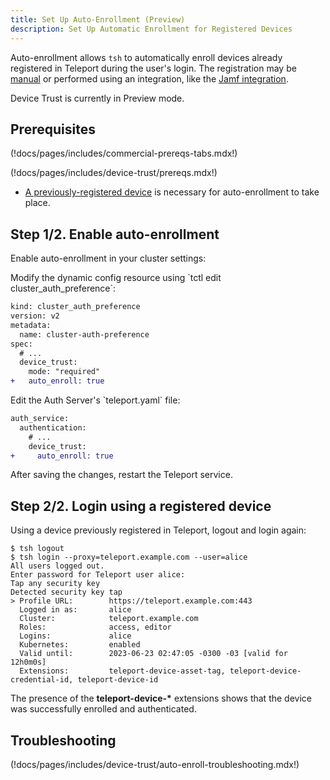 ```yaml
---
title: Set Up Auto-Enrollment (Preview)
description: Set Up Automatic Enrollment for Registered Devices
---
```


Auto-enrollment allows `tsh` to automatically enroll devices already registered
in Teleport during the user's login. The registration may be
[manual](./guide.mdx#step-12-register-a-trusted-device) or performed using an
integration, like the [Jamf integration](./jamf-integration.mdx).

<Admonition type="warning">
Device Trust is currently in Preview mode.
</Admonition>

## Prerequisites

(!docs/pages/includes/commercial-prereqs-tabs.mdx!)

(!docs/pages/includes/device-trust/prereqs.mdx!)

- [A previously-registered device](
  ./guide.mdx#step-12-register-a-trusted-device) is necessary for
  auto-enrollment to take place.

## Step 1/2. Enable auto-enrollment

Enable auto-enrollment in your cluster settings:

<Tabs dropDownCaption="Teleport Deployment">
<TabItem label="Dynamic Resources" options="Self-Hosted,Teleport Enterprise Cloud" >
Modify the dynamic config resource using `tctl edit cluster_auth_preference`:

```diff
kind: cluster_auth_preference
version: v2
metadata:
  name: cluster-auth-preference
spec:
  # ...
  device_trust:
    mode: "required"
+   auto_enroll: true
```

</TabItem>
<TabItem label="Static Config" options="Self-Hosted">
Edit the Auth Server's `teleport.yaml` file:

```diff
auth_service:
  authentication:
    # ...
    device_trust:
+     auto_enroll: true
```

After saving the changes, restart the Teleport service.

</TabItem>
</Tabs>

## Step 2/2. Login using a registered device

Using a device previously registered in Teleport, logout and login again:

```code
$ tsh logout
$ tsh login --proxy=teleport.example.com --user=alice
All users logged out.
Enter password for Teleport user alice:
Tap any security key
Detected security key tap
> Profile URL:        https://teleport.example.com:443
  Logged in as:       alice
  Cluster:            teleport.example.com
  Roles:              access, editor
  Logins:             alice
  Kubernetes:         enabled
  Valid until:        2023-06-23 02:47:05 -0300 -03 [valid for 12h0m0s]
  Extensions:         teleport-device-asset-tag, teleport-device-credential-id, teleport-device-id
```

The presence of the **teleport-device-\*** extensions shows that the device was
successfully enrolled and authenticated.

## Troubleshooting

(!docs/pages/includes/device-trust/auto-enroll-troubleshooting.mdx!)
